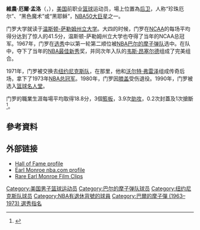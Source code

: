 {{noteTA
|G1=NBA
}}
{{Infobox basketball biography
| name         = 厄爾·孟洛<br/>Earl Monroe
| image        = EarlthePearlatBarnes&Noble.JPG
| width        =
| caption      = Monroe in 2013
| height_ft    = 6
| height_in    = 3
| weight_lb    = 185
| birth_date   = {{birth date and age|1944|11|21}}
| birth_place  = [[費城|費城]], [[賓夕法尼亞州|賓夕法尼亞州]]
| nationality  = {{USA}}
| high_school  = [[John_Bartram_High_School|John Bartram]]<br />(Philadelphia, Pennsylvania)
| college      = {{nowrap|[[Winston-Salem_State_Rams_men's_basketball|Winston-Salem State]] (1963–1967)}}
| draft_year   = 1967
| draft_round  = 1
| draft_pick   = 2
| draft_team   = [[華盛頓巫師|巴爾的摩子彈]]
| career_position = [[得分後衛|得分後衛]] / [[控球後衛|控球後衛]]
| career_number = 33, 10, 15
| career_start = 1967
| career_end   = 1980
| years1          = {{nbay|1967|start}}–{{nbay|1970|end}}
| team1           = [[華盛頓巫師|巴爾的摩子彈]]
| years2          = {{nbay|1971|start}}–{{nbay|1979|end}}
| team2           = [[紐約尼克|紐約尼克]]
| highlights   = 
* [[NBA總冠軍|NBA總冠軍]] ([[1973_NBA_Finals|1973]])
* 4× [[NBA明星賽|NBA明星賽]] ({{nasg|1969}}, {{nasg|1971}}, {{nasg|1975}}, {{nasg|1977}})
* [[NBA最佳陣容|NBA最佳陣容第一隊]] ({{nbay|1968|end}})
* [[NBA最佳新秀|NBA最佳新秀]] ({{nbay|1967|end}})
* [[NBA最佳新秀陣容|NBA最佳新秀陣容第一隊]] (1968)
* [[NBA50大巨星|NBA50大巨星]]（{{nbay|1996|start}}）
* [[NBA75大球星|NBA75大球星]]（{{nbay|2021|start}}）
* [[奈史密斯篮球名人纪念堂|奈史密斯篮球名人纪念堂]]（1990）
* 15號球衣為[[紐約尼克|紐約尼克]]退休
* 10號球衣為[[華盛頓巫師|華盛頓巫師]]退休
| stat1label    = [[得分_(籃球)|得分]]
| stat1value    = 17,454 (18.8分)
| stat2label    = [[籃板|籃板]]
| stat2value    = 2,796 (3.0個)
| stat3label    = [[助攻|助攻]]
| stat3value    = 3,594 (3.9次)
| bbr           = monroea01
| HOF_player     = earl-monroe
| CBBASKHOF_year = 2006
}}

'''維農·厄爾·孟洛'''（{{lang-en|'''Vernon Earl Monroe'''}}，{{bd|1944年|11月21日|catIdx=M}}），[[美国|美国]]前职业[[篮球|篮球]]运动员，場上位置為[[后卫|后卫]]，人称“珍珠厄尔”、“黑色魔术”或“黑耶稣”，[[NBA50大巨星|NBA50大巨星]]之一。

门罗大学就读于[[温斯顿-萨勒姆州立大学|温斯顿-萨勒姆州立大学]]。大四的时候，门罗在[[NCAA|NCAA]]的每场平均得分达到了惊人的41.5分，温斯顿-萨勒姆州立大学也夺得了当年的NCAA总冠军。1967年，门罗在[[1967年NBA选秀|选秀]]中以第一轮第二顺位被[[NBA|NBA]][[巴尔的摩子弹队|巴尔的摩子弹队]]选中。在队中，夺下了当年的[[NBA最佳新秀|NBA最佳新秀]]奖，并同次年入队的[[韦斯·昂塞尔德|韦斯·昂塞尔德]]组成了完美组合。

1971年，门罗被交换去[[纽约尼克斯队|纽约尼克斯队]]，在那里，他和[[沃尔特·弗雷泽|沃尔特·弗雷泽]]组成传奇后场，拿下了1973年[[NBA总冠军|NBA总冠军]]。1980年，门罗因[[膝盖|膝盖]]受伤退役。1990年，门罗被选入[[篮球名人堂|篮球名人堂]]。

门罗的職業生涯每場平均取得18.8分，3個[[籃板|籃板]]，3.9次[[助攻|助攻]]，0.2次封蓋及1次搶斷<ref>{{Cite web |url=http://www.scdaily.com/News_intro.aspx?Nid=624 |title=美媒列历史十大分卫，邁克爾-喬丹居榜首 |access-date=2009-10-21 |archive-url=https://web.archive.org/web/20160304225138/http://www.scdaily.com/News_intro.aspx?Nid=624 |archive-date=2016-03-04 |dead-url=yes }}</ref>。

==參考資料==
<references/>

== 外部链接 ==
* [https://web.archive.org/web/20121016010609/http://www.hoophall.com/hall-of-famers/tag/vernon-earl-monroe Hall of Fame profile]
* [http://www.nba.com/history/players/monroe_bio.html Earl Monroe nba.com profile] {{Wayback|url=http://www.nba.com/history/players/monroe_bio.html |date=20190218082016 }}
* [http://www.youtube.com/watch?v=OkQrtrlQYpI Rare Earl Monroe Film Clips] {{Wayback|url=http://www.youtube.com/watch?v=OkQrtrlQYpI |date=20210212075309 }}

{{1967 NBA Draft}}
{{NBA年度最佳新秀}}
{{NBA50}}
{{NBA75}}
{{New York Knicks 1972-73 NBA champions}}
{{Authority control}}
{{DEFAULTSORT:Monroe, Earl}}
[[Category:美国男子篮球运动员|Category:美国男子篮球运动员]]
[[Category:巴尔的摩子弹队球员|Category:巴尔的摩子弹队球员]]
[[Category:纽约尼克斯队球员|Category:纽约尼克斯队球员]]
[[Category:NBA有退休背號的球員|Category:NBA有退休背號的球員]]
[[Category:巴爾的摩子彈_(1963–1973)_選秀指名|Category:巴爾的摩子彈 (1963–1973) 選秀指名]]